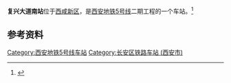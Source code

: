 {{Station Infobox
| name = 复兴大道南站
| eng_name = FUXINGDADAONAN
| image= 西安地铁5号线复兴大道南站.jpg
| borough = [[西咸新区|西咸新区]]（[[西安市|西安市]][[长安区_(西安市)|长安区]]）
| address  = 复兴大道与镐京二路十字交叉路口
| coordinates = {{coord|34.24630|108.76566|display=inline,title}}
| line         = {{rint|xi'an|5}}
| Open         = 
}}

'''复兴大道南站'''位于[[西咸新区|西咸新区]]，是[[西安地铁|西安地铁]][[西安地铁5号线|5号线]]二期工程的一个车站。<ref name=Line5-2>{{cite web|url=http://news.hsw.cn/system/2020/0306/1163139.shtml|date=2020-03-06|title=西安地铁5号线二期工程车站及停车场站名公告|access-date=2021-04-10|archive-date=2021-04-10|archive-url=https://web.archive.org/web/20210410113453/http://news.hsw.cn/system/2020/0306/1163139.shtml|dead-url=no}}</ref>

== 参考资料 ==
{{reflist|2}}

{{Transp-stub}}
{{西安地铁5号线}}
[[Category:西安地铁5号线车站|Category:西安地铁5号线车站]]
[[Category:长安区铁路车站_(西安市)|Category:长安区铁路车站 (西安市)]]